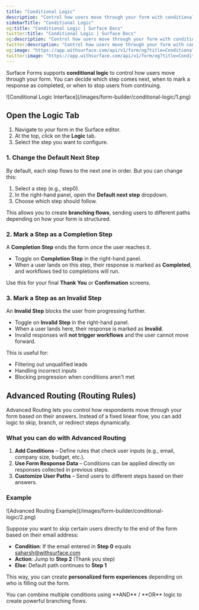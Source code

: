 ```yaml
---
title: "Conditional Logic"
description: "Control how users move through your form with conditional logic and branching flows"
sidebarTitle: "Conditional Logic"
og:title: "Conditional Logic | Surface Docs"
twitter:title: "Conditional Logic | Surface Docs"
og:description: "Control how users move through your form with conditional logic and branching flows"
twitter:description: "Control how users move through your form with conditional logic and branching flows"
og:image: "https://app.withsurface.com/api/v1/form/og?title=Conditional%20Logic"
twitter:image: "https://app.withsurface.com/api/v1/form/og?title=Conditional%20Logic"
---
```


Surface Forms supports **conditional logic** to control how users move through your form. You can decide which step comes next, when to mark a response as completed, or when to stop users from continuing.

<Frame>
![Conditional Logic Interface](/images/form-builder/conditional-logic/1.png)
</Frame>

## Open the Logic Tab

1. Navigate to your form in the Surface editor.
2. At the top, click on the **Logic** tab.
3. Select the step you want to configure.

### 1. Change the Default Next Step

By default, each step flows to the next one in order. But you can change this:

1. Select a step (e.g., step0).
2. In the right-hand panel, open the **Default next step** dropdown.
3. Choose which step should follow.

This allows you to create **branching flows**, sending users to different paths depending on how your form is structured.

### 2. Mark a Step as a Completion Step

A **Completion Step** ends the form once the user reaches it.

- Toggle on **Completion Step** in the right-hand panel.
- When a user lands on this step, their response is marked as **Completed**, and workflows tied to completions will run.

Use this for your final **Thank You** or **Confirmation** screens.

### 3. Mark a Step as an Invalid Step

An **Invalid Step** blocks the user from progressing further.

- Toggle on **Invalid Step** in the right-hand panel.
- When a user lands here, their response is marked as **Invalid**.
- Invalid responses will **not trigger workflows** and the user cannot move forward.

This is useful for:

- Filtering out unqualified leads
- Handling incorrect inputs
- Blocking progression when conditions aren't met

## Advanced Routing (Routing Rules)

Advanced Routing lets you control how respondents move through your form based on their answers. Instead of a fixed linear flow, you can add logic to skip, branch, or redirect steps dynamically.

### What you can do with Advanced Routing

1. **Add Conditions** – Define rules that check user inputs (e.g., email, company size, budget, etc.).
2. **Use Form Response Data** – Conditions can be applied directly on responses collected in previous steps.
3. **Customize User Paths** – Send users to different steps based on their answers.

### Example

<Frame>
![Advanced Routing Example](/images/form-builder/conditional-logic/2.png)
</Frame>

Suppose you want to skip certain users directly to the end of the form based on their email address:

- **Condition**: If the email entered in **Step 0** equals saharsh@withsurface.com
- **Action**: Jump to **Step 2** (Thank you step)
- **Else**: Default path continues to **Step 1**

This way, you can create **personalized form experiences** depending on who is filling out the form.

<Tip>
You can combine multiple conditions using **AND** / **OR** logic to create powerful branching flows.
</Tip>

